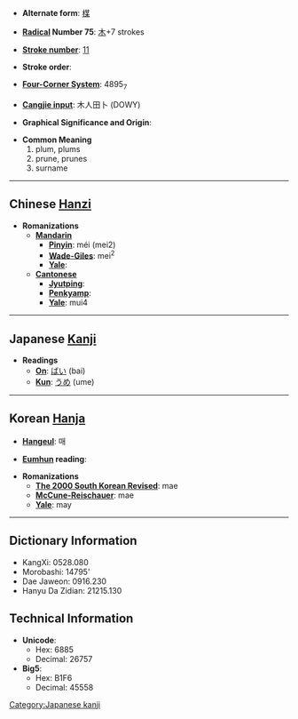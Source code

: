 * '''Alternate form''': [[楳]]

* '''[[Wiktionary:Chinese radical index| Radical]] Number 75''': [[Wiktionary:Chinese radical index 木|木]]+7 strokes

* '''[[Wiktionary:Chinese total strokes index|Stroke number]]''': [[Wiktionary:Chinese total strokes index 11|11]]

* '''Stroke order''': 

* '''[[Wiktionary:Chinese four corner index|Four-Corner System]]''': 4895<sub>7</sub>

* '''[[Wiktionary:Chinese Cangjie index|Cangjie input]]''': 木人田卜 (DOWY)

* '''Graphical Significance and Origin''': 

* '''Common Meaning'''
*#plum, plums
*# prune, prunes
*# surname

----

== Chinese [[Hanzi]] ==

* '''Romanizations'''
** '''[[Mandarin]]'''
*** '''[[Pinyin]]''': méi (mei2)
*** '''[[Wade-Giles]]''': mei<sup>2</sup>
*** '''[[Yale]]''': 
** '''[[Cantonese]]'''
*** '''[[Jyutping]]''':
*** '''[[Penkyamp]]''': 
*** '''[[Yale]]''': mui4


----

== Japanese [[Kanji]] ==

* '''Readings'''
** '''[[On]]''': [[ばい]] (bai)
** '''[[Kun]]''': [[うめ]] (ume)


----

== Korean [[Hanja]] ==

* '''[[Hangeul]]''': 매

* '''[[Eumhun]] reading''': 

* '''Romanizations'''
** '''[[The 2000 South Korean Revised Romanization|The 2000 South Korean Revised]]''': mae
** '''[[McCune-Reischauer]]''': mae
** '''[[Yale]]''': may

----

== Dictionary Information ==

* KangXi: 0528.080
* Morobashi: 14795'
* Dae Jaweon: 0916.230
* Hanyu Da Zidian: 21215.130

== Technical Information ==

* '''Unicode''':
** Hex: 6885
** Decimal: 26757
* '''Big5''':
** Hex: B1F6
** Decimal: 45558

[[Category:Japanese kanji]]